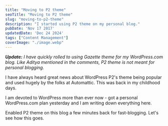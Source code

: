 ```yaml
---
title: "Moving to P2 theme"
seoTitle: "Moving to P2 theme"
slug: "moving-to-p2-theme"
description: "I started using P2 theme on my personal blog."
pubDate: 'Nov 17 2017'
updatedDate: 'Dec 24 2024'
tags: ["Content Management"]
coverImage: "./image.webp"
---
```





_**Update:**_ _I have quickly rolled to using Gazette theme for my WordPress.com blog. Like Aditya mentioned in the comments, P2 theme is not meant for personal blogging._

I have always heard great news about WordPress P2's theme being popular and used hugely by the folks at Automattic. This was back in my childhood days.

I am devoted to WordPress more than ever now - got a personal WordPress.com plan yesterday and I am writing down everything here.

Enabled P2 theme on this blog a few minutes back for fast-blogging. Let's see how this goes.

